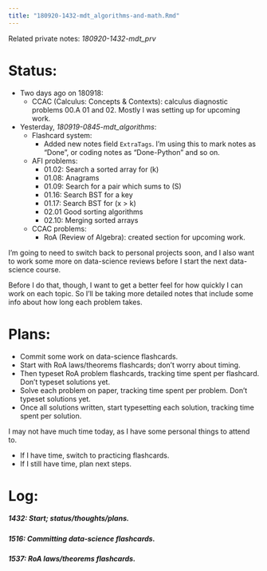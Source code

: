 ```yaml
---
title: "180920-1432-mdt_algorithms-and-math.Rmd"
---
```


Related private notes: _180920-1432-mdt_prv_

# Status:

- Two days ago on 180918:
  - CCAC (Calculus: Concepts & Contexts): calculus diagnostic problems 00.A 01 and 02. Mostly I was setting up for upcoming work.
- Yesterday, _180919-0845-mdt_algorithms_:
  - Flashcard system:
    - Added new notes field `ExtraTags`. I'm using this to mark notes as "Done", or coding notes as "Done-Python" and so on.
  - AFI problems:
    - 01.02: Search a sorted array for \(k\)
    - 01.08: Anagrams
    - 01.09: Search for a pair which sums to \(S\)
    - 01.16: Search BST for a key
    - 01.17: Search BST for \(x > k\)
    - 02.01 Good sorting algorithms
    - 02.10: Merging sorted arrays
  - CCAC problems:
    - RoA (Review of Algebra): created section for upcoming work.

I'm going to need to switch back to personal projects soon, and I also want to work some more on data-science reviews before I start the next data-science course.

Before I do that, though, I want to get a better feel for how quickly I can work on each topic. So I'll be taking more detailed notes that include some info about how long each problem takes.


# Plans:

- Commit some work on data-science flashcards.
- Start with RoA laws/theorems flashcards; don't worry about timing.
- Then typeset RoA problem flashcards, tracking time spent per flashcard. Don't typeset solutions yet.
- Solve each problem on paper, tracking time spent per problem. Don't typeset solutions yet.
- Once all solutions written, start typesetting each solution, tracking time spent per solution.

I may not have much time today, as I have some personal things to attend to.

- If I have time, switch to practicing flashcards.
- If I still have time, plan next steps.


# Log:

##### 1432: Start; status/thoughts/plans.

##### 1516: Committing data-science flashcards.

##### 1537: RoA laws/theorems flashcards.
